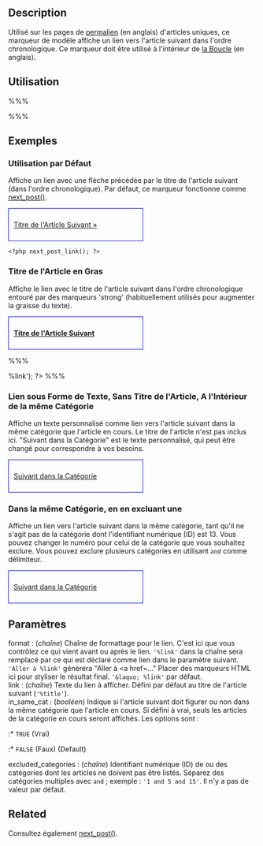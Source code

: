 {{French Header}}
== Description ==

Utilisé sur les pages de [[Glossary#Permalink|permalien]] (en anglais) d'articles uniques, ce marqueur de modèle affiche un lien vers l'article suivant dans l'ordre chronologique. Ce marqueur doit être utilisé à l'intérieur de [[The_Loop|la Boucle]] (en anglais).

== Utilisation ==

%%% <?php next_post_link('format', 'link', in_same_cat, 'excluded_categories '); ?> %%%

== Exemples  ==

===Utilisation par Défaut===
Affiche un lien avec une flèche précédée par le titre de l'article suivant (dans l'ordre chronologique). Par défaut, ce marqueur fonctionne comme [[fr:Marqueurs_de_Modele/next_post|next_post()]].

<div style="border:1px solid blue; width:50%; padding:10px">[[#Examples|Titre de l'Article Suivant &raquo;]]</div>
 
<pre><?php next_post_link(); ?></pre>

===Titre de l'Article en Gras===
Affiche le lien avec le titre de l'article suivant dans l'ordre chronologique entouré par des marqueurs 'strong' (habituellement utilisés pour augmenter la graisse du texte).

<div style="border:1px solid blue; width:50%; padding:10px">[[#Exemples|<strong>Titre de l'Article Suivant</strong>]]</div>

%%% <?php next_post_link('<strong>%link</strong>'); ?> %%%

===Lien sous Forme de Texte, Sans Titre de l'Article, A l'Intérieur de la même Catégorie===
Affiche un texte personnalisé comme lien vers l'article suivant dans la même catégorie que l'article en cours. Le titre de l'article n'est pas inclus ici. "Suivant dans la Catégorie" est le texte personnalisé, qui peut être changé pour correspondre à vos besoins.

<div style="border:1px solid blue; width:50%; padding:10px">[[#Exemples|Suivant dans la Catégorie]]</div>

<tt><?php next_post_link('%link', 'Suivant dans la Catégorie', TRUE); ?></tt>

===Dans la même Catégorie, en en excluant une===
Affiche un lien vers l'article suivant dans la même catégorie, tant qu'il ne s'agit pas de la catégorie dont l'identifiant numérique (ID) est 13. Vous pouvez changer le numéro pour celui de la catégorie que vous souhaitez exclure. Vous pouvez exclure plusieurs catégories en utilisant <tt>and</tt> comme délimiteur.

<div style="border:1px solid blue; width:50%; padding:10px">[[#Exemples|Suivant dans la Catégorie]]</div>

<tt><?php next_post_link('%link', 'Suivant dans la Catégorie', TRUE, '13'); ?></tt>

== Paramètres ==

; format : (''chaîne'') Chaîne de formattage pour le lien. C'est ici que vous contrôlez ce qui vient avant ou après le lien. <tt>'%link'</tt> dans la chaîne sera remplacé par ce qui est déclaré comme lien dans le paramètre suivant. <tt>'Aller à %link'</tt> génèrera "Aller à <a href=..." Placer des marqueurs HTML ici pour styliser le résultat final. <tt>'&amp;laquo; %link'</tt> par défaut.
; link : (''chaîne'') Texte du lien à afficher. Défini par défaut au titre de l'article suivant (<tt>'%title'</tt>).
; in_same_cat : (''booléen'') Indique si l'article suivant doit figurer ou non dans la même catégorie que l'article en cours. Si défini à vrai, seuls les articles de la catégorie en cours seront affichés. Les options sont :
:* <tt>TRUE</tt> (Vrai) 
:* <tt>FALSE</tt> (Faux) (Default)
; excluded_categories : (''chaîne'') Identifiant numérique (ID) de ou des catégories dont les articles ne doivent pas être listés. Séparez des catégories multiples avec <tt>and</tt> ; exemple : <tt>'1 and 5 and 15'</tt>. Il n'y a pas de valeur par défaut.

== Related ==
Consultez également [[fr:Marqueurs_de_Modele/next_post|next_post()]].

{{Article Marqueurs}}